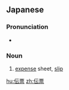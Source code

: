 ==Japanese==
{{ja-kanjitab|でん|ひょう|k2=ぴょう|yomi=on}}

===Pronunciation===
* {{audio|Ja-denpyou-expense sheet.ogg|Audio|lang=ja}}

===Noun===
{{ja-noun|でんぴょう}}

# [[expense]] sheet, [[slip]]

[[hu:伝票]]
[[zh:伝票]]